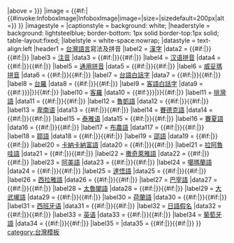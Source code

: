 <noinclude></noinclude>{{Infobox
|bodystyle    = width:{{#if:{{{tablewidth|}}}|{{px|{{{tablewidth}}}}}|22em}}
|above = {{{標題|{{{title|}}}}}}
|image        = {{#if:{{{image|}}}|{{#invoke:InfoboxImage|InfoboxImage|image={{{image|}}}|size={{{width|}}}|sizedefault=200px|alt={{{caption|}}}}} }}
|imagestyle   = 
|captionstyle = background: white; 
|headerstyle  = background: lightsteelblue; border-bottom: 1px solid border-top:1px solid; table-layout:fixed;
|labelstyle   = white-space:nowrap;
|datastyle    = text-align:left
|header1  = [[臺灣語言列表|台灣語言]]寫法及拼音
|label2   = [[臺灣漢字|漢字]]
|data2    = {{#if:{{{hanji|}}}|{{{hanji}}}}}{{#if:{{{1|}}}|{{{1}}}}}
|label3   = [[注音符號|注音]]
|data3    = {{#if:{{{tsuin|}}}|{{lang|zh-Bopo|{{{tsuin}}}}}}}{{#if:{{{2|}}}|{{lang|zh-Bopo|{{{2}}}}}}}
|label4   = [[汉语拼音]]
|data4    = {{#if:{{{pinyin|}}}|{{lang|zh-Latn|{{{pinyin}}}}}}}{{#if:{{{2|}}}|{{lang|zh-Latn|{{{2}}}}}}}
|label5   = [[通用拼音]]
|data5    = {{#if:{{{tongyong|}}}|{{lang|zh-Latn|{{{tongyong}}}}}}}{{#if:{{{2|}}}|{{lang|zh-Latn|{{{2}}}}}}}
|label6   = [[威妥瑪拼音]]
|data6    = {{#if:{{{wg|}}}|{{lang|zh-Latn|{{{wg}}}}}}}{{#if:{{{2|}}}|{{lang|zh-Latn|{{{2}}}}}}}
|label7   = [[白話字|台語白話字]]
|data7    = {{#if:{{{poj|}}}|{{transl|nan|{{{poj}}}}}}}{{#if:{{{3|}}}|{{transl|nan|{{{3}}}}}}}
|label8   = [[臺灣閩南語羅馬字拼音方案|台羅]]
|data8    = {{#if:{{{holo|}}}|{{transl|nan|{{{holo}}}}}}}{{#if:{{{3|}}}|{{transl|nan|{{{3}}}}}}}
|label9   = [[客語白話字]]
|data9    = {{#if:{{{客語|{{{pfs|}}}}}}|{{lang|hak|{{{客語|}}}{{{pfs|}}}}}}}{{#if:{{{4|}}}|{{lang|hak|{{{4}}}}}}}
|label10   = [[臺灣客家語拼音方案|客羅]]
|data10    = {{#if:{{{客語|{{{haka|}}}}}}|{{lang|hak|{{{客語|}}}{{{haka|}}}}}}}{{#if:{{{4|}}}|{{lang|hak|{{{4}}}}}}}
|label11   = [[排灣語]]
|data11    = {{#if:{{{paiwan|}}}|{{lang|pwn|{{{paiwan}}}}}}}{{#if:{{{5|}}}|{{lang|pwn|{{{5}}}}}}}
|label12   = [[魯凱語]]
|data12    = {{#if:{{{drekai|}}}|{{lang|dru|{{{drekai}}}}}}}{{#if:{{{6|}}}|{{lang|dru|{{{6}}}}}}}
|label13   = [[卑南语]]
|data13    = {{#if:{{{puyuma|}}}|{{lang|pyu|{{{puyuma}}}}}}}{{#if:{{{7|}}}|{{lang|pyu|{{{7}}}}}}}
|label14   = [[賽德克語]]
|data14    = {{#if:{{{sediq|}}}|{{lang|trv|{{{sediq}}}}}}}{{#if:{{{8|}}}|{{lang|trv|{{{8}}}}}}}
|label15   = [[泰雅语]]
|data15    = {{#if:{{{tayal|}}}|{{lang|tay|{{{tayal}}}}}}}{{#if:{{{9|}}}|{{lang|tay|{{{9}}}}}}}
|label16  = [[賽夏語]]
|data16   = {{#if:{{{saysiyat|}}}|{{lang|xsy|{{{saysiyat}}}}}}}{{#if:{{{10|}}}|{{lang|xsy|{{{10}}}}}}}
|label17  = [[布農語]]
|data117   = {{#if:{{{bunun|}}}|{{lang|bnn|{{{bunun}}}}}}}{{#if:{{{11|}}}|{{lang|bnn|{{{11}}}}}}}
|label18   = [[鄒語]]
|data18    = {{#if:{{{cou|}}}|{{lang|tsu|{{{cou}}}}}}}{{#if:{{{12|}}}|{{lang|tsu|{{{12}}}}}}}
|label19   = [[邵語]]
|data19    = {{#if:{{{thau|}}}|{{lang|ssf|{{{thau}}}}}}}{{#if:{{{13|}}}|{{lang|ssf|{{{13}}}}}}}
|label20   = [[卡納卡納富語]]
|data20    = {{#if:{{{kanakanavu|}}}|{{lang|xnb|{{{kanakanavu}}}}}}}{{#if:{{{14|}}}|{{lang|xnb|{{{14}}}}}}}
|label21   = [[拉阿魯哇語]]
|data21    = {{#if:{{{Hlaalua|}}}|{{lang|sxr|{{{Hlaalua}}}}}}}{{#if:{{{15|}}}|{{lang|sxr|{{{15}}}}}}}
|label22   = [[撒奇萊雅語]]
|data22    = {{#if:{{{sakizaya|}}}|{{lang|szy|{{{sakizaya}}}}}}}{{#if:{{{16|}}}|{{lang|szy|{{{16}}}}}}}
|label23   = [[阿美語]]
|data23    = {{#if:{{{amis|}}}|{{lang|ami|{{{amis}}}}}}}{{#if:{{{17|}}}|{{lang|ami|{{{17}}}}}}}
|label24   = [[噶瑪蘭語]]
|data24    = {{#if:{{{kbalan|}}}|{{lang|ckv|{{{kbalan}}}}}}}{{#if:{{{18|}}}|{{lang|ckv|{{{18}}}}}}}
|label25   = [[達悟語]]
|data25    = {{#if:{{{tao|}}}|{{lang|tao|{{{tao}}}}}}}{{#if:{{{19|}}}|{{lang|tao|{{{19}}}}}}}
|label26   = [[西拉雅語]]
|data26    = {{#if:{{{siraya|}}}|{{lang|fox|{{{siraya}}}}}}}{{#if:{{{20|}}}|{{lang|fox|{{{20}}}}}}}
|label27   = [[巴宰語]]
|data27    = {{#if:{{{pazeh|}}}|{{lang|pzh|{{{pazeh}}}}}}}{{#if:{{{21|}}}|{{lang|pzh|{{{21}}}}}}}
|label28   = [[太魯閣語]]
|data28    = {{#if:{{{truku|}}}|{{lang|trv|{{{truku}}}}}}}{{#if:{{{22|}}}|{{lang|trv|{{{22}}}}}}}
|label29   = [[大武壠語]]
|data29    = {{#if:{{{taivoan|}}}|{{lang|tvx|{{{taivoan}}}}}}}{{#if:{{{23|}}}|{{lang|tvx|{{{23}}}}}}}
|label30   = [[荷蘭語]]
|data30    = {{#if:{{{nederlands|}}}|{{lang|nl|{{{nederlands}}}}}}}{{#if:{{{24|}}}|{{lang|nl|{{{24}}}}}}}
|label31   = [[西班牙语]]
|data31    = {{#if:{{{spainish|}}}|{{lang|es|{{{spainish}}}}}}}{{#if:{{{25|}}}|{{lang|es|{{{25}}}}}}}
|label32   = [[日語假名]]
|data32    = {{#if:{{{kana|}}}|{{lang|ja|{{{kana}}}}}}}{{#if:{{{26|}}}|{{lang|ja|{{{26}}}}}}}
|label33   = [[英语]]
|data33    = {{#if:{{{english|}}}|{{lang|en|{{{english}}}}}}}{{#if:{{{27|}}}|{{lang|en|{{{27}}}}}}}
|label34  = [[葡萄牙語]]
|data34   = {{#if:{{{portugues|}}}|{{lang|pt|{{{portugues}}}}}}}{{#if:{{{28|}}}|{{lang|pt|{{{28}}}}}}}
|label35   = 
|data35    = {{#if:{{{note|}}}|{{{note}}}}}{{#if:{{{29|}}}|{{{29}}}}}
}}<noinclude>
{{Documentation}}
[[category:台灣模板]]
</noinclude>